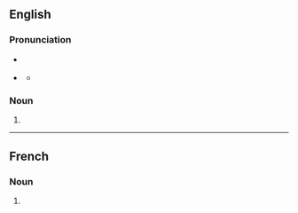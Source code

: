 {{also|Quorums}}
==English==

===Pronunciation===
* {{a|RP}} {{IPA|en|/ˈkwɔː.ɹəmz/}}
* {{a|US}} {{IPA|en|/ˈkwɔːɹ.əmz/}}
** {{audio|en|En-us-quorums.ogg|Audio (US)}}

===Noun===
{{head|en|noun form}}

# {{plural of|en|quorum}}

----

==French==

===Noun===
{{head|fr|noun plural form|g=m}}

# {{plural of|fr|quorum}}